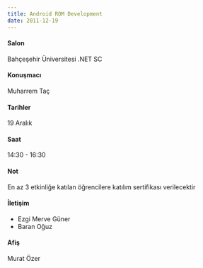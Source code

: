 ```yaml
---
title: Android ROM Development
date: 2011-12-19
---
```


#### Salon
Bahçeşehir Üniversitesi .NET SC

#### Konuşmacı
Muharrem Taç

#### Tarihler
19 Aralık

#### Saat
14:30 - 16:30

#### Not
En az 3 etkinliğe katılan öğrencilere katılım sertifikası verilecektir

#### İletişim
- Ezgi Merve Güner
- Baran Oğuz

#### Afiş
Murat Özer